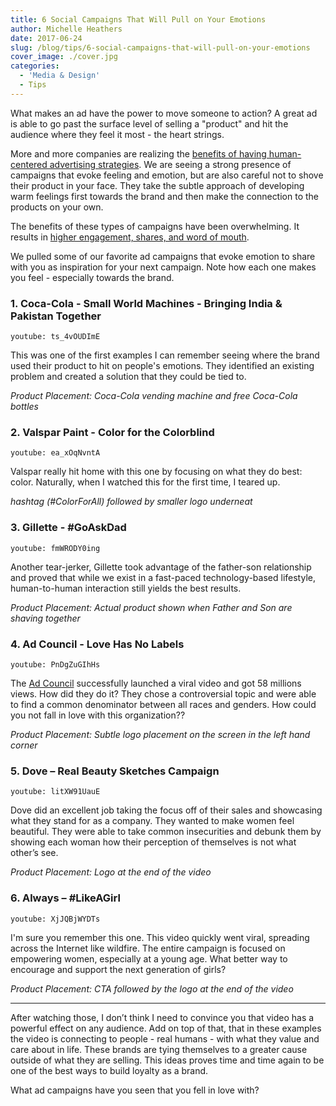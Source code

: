 ```yaml
---
title: 6 Social Campaigns That Will Pull on Your Emotions
author: Michelle Heathers
date: 2017-06-24
slug: /blog/tips/6-social-campaigns-that-will-pull-on-your-emotions
cover_image: ./cover.jpg
categories:
  - 'Media & Design'
  - Tips
---
```


What makes an ad have the power to move someone to action? A great ad is able to go past the surface level of selling a "product" and hit the audience where they feel it most - the heart strings.

More and more companies are realizing the [benefits of having human-centered advertising strategies][1]. We are seeing a strong presence of campaigns that evoke feeling and emotion, but are also careful not to shove their product in your face. They take the subtle approach of developing warm feelings first towards the brand and then make the connection to the products on your own.

The benefits of these types of campaigns have been overwhelming. It results in [higher
engagement, shares, and word of mouth][2].

We pulled some of our favorite ad campaigns that evoke emotion to share with you
as inspiration for your next campaign. Note how each one makes you feel -
especially towards the brand.

### 1. Coca-Cola - Small World Machines - Bringing India & Pakistan Together

`youtube: ts_4vOUDImE`

This was one of the first examples I can remember seeing where the brand used
their product to hit on people's emotions. They identified an existing
problem and created a solution that they could be tied to.

_Product Placement: Coca-Cola vending machine and free Coca-Cola bottles_

### 2. Valspar Paint - Color for the Colorblind

`youtube: ea_xOqNvntA`

Valspar really hit home with this one by focusing on what they do best: color. Naturally, when I watched this for the first time, I teared up.

_hashtag (#ColorForAll) followed by smaller logo underneat_

### 3. Gillette - #‎GoAskDad‬

`youtube: fmWRODY0ing`

Another tear-jerker, Gillette took advantage of the father-son relationship and proved that while we exist in a fast-paced technology-based lifestyle, human-to-human interaction still yields the best results.

_Product Placement: Actual product shown when Father and Son are shaving together_

### 4. Ad Council - Love Has No Labels

`youtube: PnDgZuGIhHs`

The [Ad Council][3] successfully launched a viral video and got 58 millions views. How did they do it? They chose a controversial topic and were able to find a common denominator between all races and genders. How could you not fall in love with this organization??

_Product Placement: Subtle logo placement on the screen in the left hand corner_

### 5. Dove – Real Beauty Sketches Campaign

`youtube: litXW91UauE`

Dove did an excellent job taking the focus off of their sales and showcasing
what they stand for as a company. They wanted to make women feel beautiful.
They were able to take common insecurities and debunk them by showing each
woman how their perception of themselves is not what other’s see.

_Product Placement: Logo at the end of the video_

### 6. Always – #LikeAGirl

`youtube: XjJQBjWYDTs`

I'm sure you remember this one. This video quickly went viral, spreading
across the Internet like wildfire. The entire campaign is focused on
empowering women, especially at a young age. What better way to encourage and
support the next generation of girls?

_Product Placement: CTA followed by the logo at the end of the video_

---

After watching those, I don’t think I need to convince you that video has a
powerful effect on any audience. Add on top of that, that in these examples
the video is connecting to people - real humans - with what they
value and care about in life. These brands are tying themselves to a greater
cause outside of what they are selling. This ideas proves time and time again
to be one of the best ways to build loyalty as a brand.

What ad campaigns have you seen that you fell in love with?

[1]: http://www.wired.com/insights/2013/12/human-centered-design-matters/
[2]: http://www.dandad.org/en/d-ad-leo-burnett-holler-always-likeagirl-campaign-case-study/
[3]: http://www.adcouncil.org/
